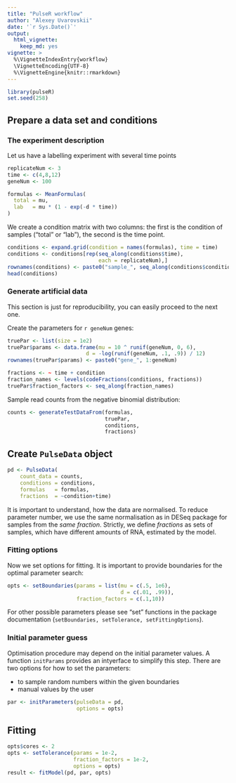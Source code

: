 ```yaml
---
title: "PulseR workflow"
author: "Alexey Uvarovskii"
date: '`r Sys.Date()`'
output:
  html_vignette:
    keep_md: yes
vignette: >
  %\VignetteIndexEntry{workflow}
  \VignetteEncoding{UTF-8}
  %\VignetteEngine{knitr::rmarkdown}
---
```


```r
library(pulseR)
set.seed(258)
```

## Prepare a data set and conditions

### The experiment description

Let us have a labelling experiment with several time points
```r
replicateNum <- 3
time <- c(4,8,12)
geneNum <- 100

```

```r
formulas <- MeanFormulas(
  total = mu,
  lab   = mu * (1 - exp(-d * time))
)
```

We create a condition matrix with two columns: the first is the condition of 
samples ("total" or "lab"), the second is the time point.
```r
conditions <- expand.grid(condition = names(formulas), time = time)
conditions <- conditions[rep(seq_along(conditions$time),
                             each = replicateNum),]
rownames(conditions) <- paste0("sample_", seq_along(conditions$condition))
head(conditions)
```

### Generate artificial data

This section is just for reproducibility, you can easily proceed to the next one.

Create the parameters for `r geneNum` genes:
```r
truePar <- list(size = 1e2)
truePar$params <- data.frame(mu = 10 ^ runif(geneNum, 0, 6),
                         d = -log(runif(geneNum, .1, .9)) / 12)
rownames(truePar$params) <- paste0("gene_", 1:geneNum)

fractions <- ~ time + condition
fraction_names <- levels(codeFractions(conditions, fractions))
truePar$fraction_factors <- seq_along(fraction_names)
```

Sample read counts from the negative binomial distribution:
```r
counts <- generateTestDataFrom(formulas, 
                               truePar,
                               conditions,
                               fractions)
```

## Create `PulseData` object
```r
pd <- PulseData(
    count_data = counts,
    conditions = conditions,
    formulas   = formulas,
    fractions  = ~condition+time)

```
It is important to understand, how the data are normalised.
To reduce parameter number, we use the same normalisation as in DESeq package
for samples from the *same fraction*.
Strictly, we define _fractions_ as sets of samples, which have different
amounts of RNA, estimated by the model.

### Fitting options
Now we set options for fitting. It is important to provide boundaries for the
optimal parameter search:
```r
opts <- setBoundaries(params = list(mu = c(.5, 1e6),
                                    d = c(.01, .99)),
                      fraction_factors = c(.1,10))
```
For other possible parameters please see "set" functions in the package
documentation (`setBoundaries, setTolerance, setFittingOptions`).  

### Initial parameter guess
Optimisation procedure may depend on the initial parameter values.
A function `initParams` provides an intyerface to simplify this step.
There are two options for how to set the parameters:

- to sample random numbers within the given boundaries 
- manual values by the user
```r
par <- initParameters(pulseData = pd,
                      options = opts)
```

## Fitting
```r
opts$cores <- 2
opts <- setTolerance(params = 1e-2,
                     fraction_factors = 1e-2,
                     options = opts)
result <- fitModel(pd, par, opts)
```


